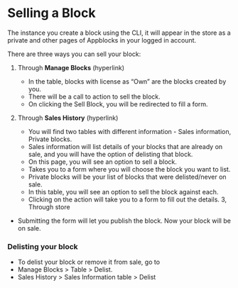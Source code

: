 # Selling a Block

The instance you create a block using the CLI, it will appear in the store as a private and other pages of Appblocks in your logged in account.  

There are three ways you can sell your block:
1. Through **Manage Blocks** (hyperlink)
    * In the table, blocks with license as “Own” are the blocks created by you.  
    * There will be a call to action to sell the block.  
    * On clicking the Sell Block, you will be redirected to fill a form.
   
2. Through **Sales History** (hyperlink)  
    * You will find two tables with different information - Sales information, Private blocks.  
    * Sales information will list details of your blocks that are already on sale, and you will have the option of delisting that block.  
    * On this page, you will see an option to sell a block.  
    * Takes you to a form where you will choose the block you want to list.  
    * Private blocks will be your list of blocks that were delisted/never on sale.  
    * In this table, you will see an option to sell the block against each.  
    * Clicking on the action will take you to a form to fill out the details.
 3, Through store

* Submitting the form will let you publish the block. Now your block will be on sale.

### Delisting your block
* To delist your block or remove it from sale, go to 
* Manage Blocks > Table > Delist.
* Sales History > Sales Information table > Delist


    
    
    
     

    
    
